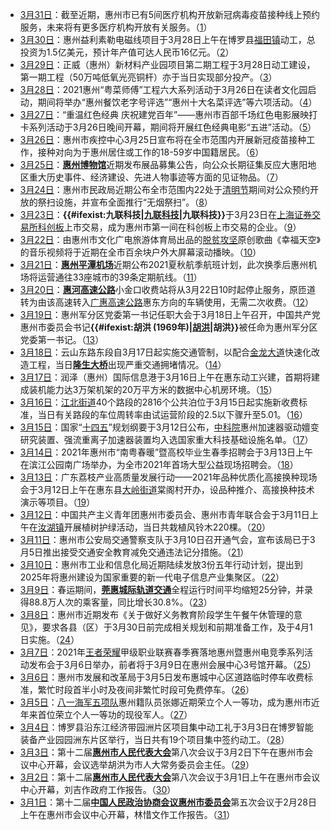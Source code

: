 * [[3月31日|3月31日]]：截至近期，惠州市已有5间医疗机构开放新冠病毒疫苗接种线上预约服务，未来将有更多医疗机构开放有关服务。（[http://e.hznews.com/hzrb/pc/content/202103/31/content_964028.html]）
* [[3月30日|3月30日]]：惠州益利素勒电磁线项目于3月28日上午在博罗县[[福田镇_(博罗县)|福田镇]]动工，总投资为1.5亿美元，预计年产值可达人民币16亿元。（[http://e.hznews.com/hzrb/pc/content/202103/30/content_963963.html]）
* [[3月29日|3月29日]]：正威（惠州）新材料产业园项目第二期工程于3月28日动工建设，第一期工程（50万吨低氧光亮铜杆）亦于当日实现部分投产。（[http://e.hznews.com/hzrb/pc/content/202103/29/content_963923.html]）
* [[3月28日|3月28日]]：2021惠州“粤菜师傅”工程六大系列活动于3月26日在读者文化园启动，期间将举办“惠州餐饮老字号评选”“惠州十大名菜评选”等六项活动。（[http://e.hznews.com/hzrb/pc/content/202103/28/content_963786.html]）
* [[3月27日|3月27日]]：“重温红色经典 庆祝建党百年”——惠州市百部千场红色电影展映打卡系列活动于3月26日晚间开幕，期间将开展红色经典电影“五进”活动。（[http://e.hznews.com/hzrb/pc/content/202103/27/content_963744.html]）
* [[3月26日|3月26日]]：惠州市疾控中心3月25日宣布将在全市范围内开展新冠疫苗接种工作，接种对向为于惠州居住或工作的18-59岁中国籍居民。（[http://e.hznews.com/hzrb/pc/content/202103/26/content_963632.html]）
* [[3月25日|3月25日]]：'''[[惠州博物馆|惠州博物馆]]'''近期发布展品募集公告，向公众长期征集反应大惠阳地区重大历史事件、经济建设、先进人物事迹等方面的见证物品。（[http://e.hznews.com/hzrb/pc/content/202103/25/content_963507.html]）
* [[3月24日|3月24日]]：惠州市民政局近期公布全市范围内22处于[[清明节|清明节]]期间对公众预约开放的祭扫设施，并宣布全面推行“无烟祭扫”。（[http://e.hznews.com/hzrb/pc/content/202103/24/content_963438.html]）
* [[3月23日|3月23日]]：'''{{#ifexist:九联科技|[[九联科技|九联科技]]|九联科技}}'''于3月23日在[[上海证券交易所科创板|上海证券交易所科创板]]上市交易，成为惠州市第一间在科创板上市交易的企业。（[http://e.hznews.com/hzrb/pc/content/202103/23/content_963391.html]）
* [[3月22日|3月22日]]：由惠州市文化广电旅游体育局出品的[[脱贫攻坚|脱贫攻坚]]原创歌曲《幸福天空》的音乐视频将于近期在全市百余块户外大屏幕滚动播映。（[http://e.hznews.com/hzrb/pc/content/202103/22/content_963335.html]）
* [[3月21日|3月21日]]：'''[[惠州平潭机场|惠州平潭机场]]'''近期公布2021夏秋航季航班计划，此次换季后惠州机场将运营通往33座城市的39条定期航线。（[http://e.hznews.com/hzrb/pc/content/202103/21/content_963307.html]）
* [[3月20日|3月20日]]：'''[[惠河高速公路|惠河高速公路]]'''小金口收费站将从3月22日10时起停止服务，原匝道转为由该高速转入[[广惠高速公路|广惠高速公路]]惠东方向的车辆使用，无需二次收费。（[http://e.hznews.com/hzrb/pc/content/202103/20/content_963280.html]）
* [[3月19日|3月19日]]：惠州军分区党委第一书记任职大会于3月18日上午召开，中国共产党惠州市委员会书记'''{{#ifexist:胡洪 (1969年)|[[胡洪_(1969年)|胡洪]]|胡洪}}'''被任命为惠州军分区党委第一书记。（[http://e.hznews.com/hzrb/pc/content/202103/19/content_963232.html]）
* [[3月18日|3月18日]]：云山东路东段自3月17日起实施交通管制，以配合[[金龙大道|金龙大道]]快速化改造工程，当日'''[[隆生大桥|隆生大桥]]'''出现严重交通拥堵情况。（[http://e.hznews.com/hzrb/pc/content/202103/18/content_963112.html]）
* [[3月17日|3月17日]]：润泽（惠州）国际信息港于3月16日上午在惠东动工兴建，首期将建成装机能力达3万架机架的20万平方米的数据中心机房环境。（[http://e.hznews.com/hzrb/pc/content/202103/17/content_962988.html]）
* [[3月16日|3月16日]]：[[江北街道_(惠州市)|江北街道]]40个路段的2816个公共泊位于3月15日起实施新收费标准，当日有关路段的车位周转率由试运营阶段的2.5以下骤升至5.01。（[http://e.hznews.com/hzrb/pc/content/202103/16/content_962957.html]）
* [[3月15日|3月15日]]：国家“[[十四五|十四五]]”规划纲要于3月12日公布，[[中国科学院|中科院]]惠州加速器驱动嬗变研究装置、强流重离子加速器装置均入选国家重大科技基础设施名单。（[http://e.hznews.com/hzrb/pc/content/202103/15/content_962898.html]）
* [[3月14日|3月14日]]：2021年惠州市“南粤春暖”暨高校毕业生春季招聘会于3月13日上午在滨江公园南广场举办，为全市2021年首场大型公益现场招聘会。（[http://e.hznews.com/hzrb/pc/content/202103/14/content_962877.html]）
* [[3月13日|3月13日]]：广东荔枝产业高质量发展行动——2021年品种优质化高接换种现场会于3月12日上午在惠东县[[大岭街道|大岭街道]]棠阁村开办，设品种推介、高接换种技术演示等项目。（[http://e.hznews.com/hzrb/pc/content/202103/13/content_962850.html]）
* [[3月12日|3月12日]]：中国共产主义青年团惠州市委员会、惠州市青年联合会于3月11日上午在[[汝湖镇|汝湖镇]]开展植树护绿活动，当日共栽植风铃木220棵。（[http://e.hznews.com/hzrb/pc/content/202103/12/content_962806.html]）
* [[3月11日|3月11日]]：惠州市公安局交通警察支队于3月10日召开通气会，宣布该局已于3月5日推出接受交通安全教育减免交通违法记分措施。（[http://e.hznews.com/hzrb/pc/content/202103/11/content_962698.html]）
* [[3月10日|3月10日]]：惠州市工业和信息化局近期陆续发放3份五年行动计划，提出到2025年将惠州建设为国家重要的新一代电子信息产业集聚区。（[http://e.hznews.com/hzrb/pc/content/202103/10/content_962643.html]）
* [[3月9日|3月9日]]：春运期间，'''[[莞惠城际轨道交通|莞惠城际轨道交通]]'''全程运行时间平均缩短25分钟，并录得88.8万人次的乘客量，同比增长30.8%。（[http://e.hznews.com/hzrb/pc/content/202103/09/content_962595.html]）
* [[3月8日|3月8日]]：惠州市近期发布《关于做好义务教育阶段学生午餐午休管理的意见》，要求各县（区）于3月30日前完成相关规划和前期准备工作，及于4月1日实施。（[http://e.hznews.com/hzrb/pc/content/202103/08/content_962580.html]）
* [[3月7日|3月7日]]：2021年[[王者荣耀|王者荣耀]]甲级职业联赛春季赛落地惠州暨惠州电竞季系列活动发布会于3月6日举办，前者将于3月9日在惠州会展中心3号馆开幕。（[http://e.hznews.com/hzrb/pc/content/202103/07/content_962535.html]）
* [[3月6日|3月6日]]：惠州市发展和改革局于3月5日发布惠城中心区道路临时停车收费标准，繁忙时段首半小时及夜间非繁忙时段可免费停车。（[http://e.hznews.com/hzrb/pc/content/202103/06/content_962446.html]）
* [[3月5日|3月5日]]：[[中央军委训练管理部军事体育训练中心|八一海军五项队]]惠州籍队员张娜近期荣立个人一等功，成为惠州市近年来首位荣立个人一等功的现役军人。（[http://e.hznews.com/hzrb/pc/content/202103/05/content_962417.html]）
* [[3月4日|3月4日]]：博罗县沿东江经济带园洲片区项目集中动工礼于3月3日在博罗智能装备产业园园洲东片区举行，当日共有19个项目集中签约动工。（[http://e.hznews.com/hzrb/pc/content/202103/04/content_962383.html]）
* [[3月3日|3月3日]]：第十二届'''[[惠州市人民代表大会|惠州市人民代表大会]]'''第八次会议于3月2日下午在惠州市会议中心开幕，会议选举胡洪为市人大常务委员会主任。（[http://e.hznews.com/hzrb/pc/content/202103/03/content_962176.html]）
* [[3月2日|3月2日]]：第十二届'''[[惠州市人民代表大会|惠州市人民代表大会]]'''第八次会议于3月1日上午在惠州市会议中心开幕，刘吉作政府工作报告。（[http://e.hznews.com/hzrb/pc/content/202103/02/content_962133.html]）
* [[3月1日|3月1日]]：第十二届'''[[中国人民政治协商会议惠州市委员会|中国人民政治协商会议惠州市委员会]]'''第五次会议于2月28日上午在惠州市会议中心开幕，林惜文作工作报告。（[http://e.hznews.com/hzrb/pc/content/202103/01/content_962095.html]）